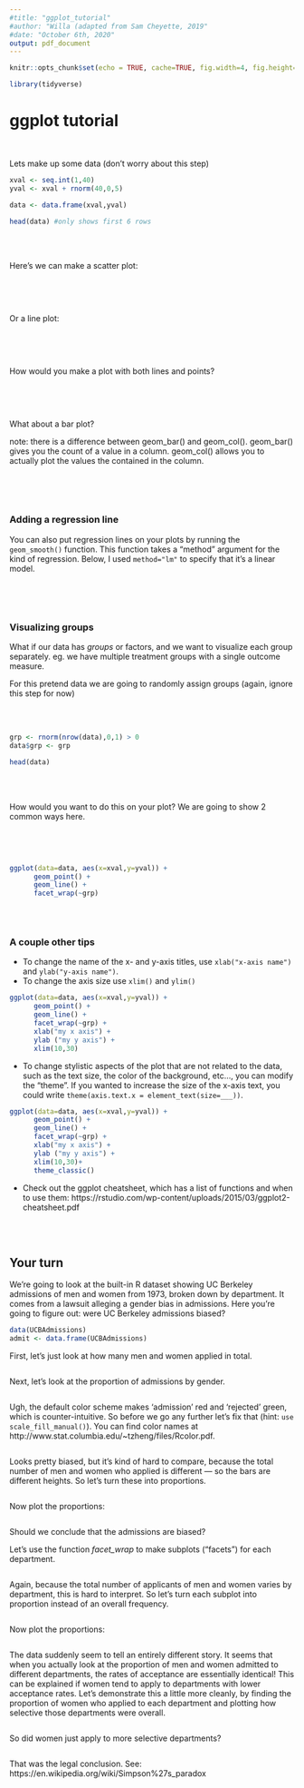 ```yaml
---
#title: "ggplot_tutorial"
#author: "Willa (adapted from Sam Cheyette, 2019"
#date: "October 6th, 2020"
output: pdf_document
---
```




```r
knitr::opts_chunk$set(echo = TRUE, cache=TRUE, fig.width=4, fig.height=3,fig.align = "center")

library(tidyverse)

```


# ggplot tutorial

<br>

Lets make up some data
(don't worry about this step)
```r
xval <- seq.int(1,40)
yval <- xval + rnorm(40,0,5)

data <- data.frame(xval,yval)

head(data) #only shows first 6 rows

```

\pagebreak

<br><br>

Here's we can make a scatter plot:

```r




```

<br><br>

Or a line plot:

```r




```

<br><br>

How would you make a plot with both lines and points? 


```r

 


```

<br><br>

What about a bar plot? 

note: there is a difference between geom_bar() and geom_col().
geom_bar() gives you the count of a value in a column. geom_col() allows you to actually plot the values the contained in the column.

```r




```

<br><br>

### Adding a regression line



You can also put regression lines on your plots by running the `geom_smooth()` function. This function takes a "method" argument for the kind of regression. Below, I used `method="lm"` to specify that it's a linear model.


```r



```

<br><br>


### Visualizing groups


What if our data has *groups* or factors, and we want to visualize each group separately. 
eg. we have multiple treatment groups with a single outcome measure.

For this pretend data we are going to randomly assign groups 
(again, ignore this step for now)

<br><br>
```r

grp <- rnorm(nrow(data),0,1) > 0
data$grp <- grp

head(data)

```

<br><br>

How would you want to do this on your plot? 
We are going to show 2 common ways here. 

```r




```

<br><br>




```r
ggplot(data=data, aes(x=xval,y=yval)) +
      geom_point() +
      geom_line() +
      facet_wrap(~grp)



```
<br>

### A couple other tips

* To change the name of the x- and y-axis titles, use `xlab("x-axis name")` and `ylab("y-axis name")`.
* To change the axis size use `xlim()` and `ylim()`

```r
ggplot(data=data, aes(x=xval,y=yval)) +
      geom_point() +
      geom_line() +
      facet_wrap(~grp) +
      xlab("my x axis") +
      ylab ("my y axis") +
      xlim(10,30)
```
      

* To change stylistic aspects of the plot that are not related to the data, such as the text size, the color of the background, etc..., you can modify the "theme". If you wanted to increase the size of the x-axis text, you could write `theme(axis.text.x = element_text(size=___))`.

```r
ggplot(data=data, aes(x=xval,y=yval)) +
      geom_point() +
      geom_line() +
      facet_wrap(~grp) +
      xlab("my x axis") +
      ylab ("my y axis") +
      xlim(10,30)+
      theme_classic()
```


* Check out the ggplot cheatsheet, which has a list of functions and when to use them: https://rstudio.com/wp-content/uploads/2015/03/ggplot2-cheatsheet.pdf



<br><br>

## Your turn

We're going to look at the built-in R dataset showing UC Berkeley admissions of men and women from 1973, broken down by department. It comes from a lawsuit alleging a gender bias in admissions. Here you're going to figure out: were UC Berkeley admissions biased? 

```r
data(UCBAdmissions)
admit <- data.frame(UCBAdmissions)

```


First, let's just look at how many men and women applied in total.

```r




```

Next, let's look at the proportion of admissions by gender.

```r





```

Ugh, the default color scheme makes 'admission' red and 'rejected' green, which is counter-intuitive. So before we go any further let's fix that (hint: `use scale_fill_manual()`). You can find color names at http://www.stat.columbia.edu/~tzheng/files/Rcolor.pdf. 


```r





```




Looks pretty biased, but it's kind of hard to compare, because the total number of men and women who applied is different --- so the bars are different heights. So let's turn these into proportions. 

```r



```



Now plot the proportions:


```r




```

Should we conclude that the admissions are biased? 

Let's use the function *facet_wrap* to make subplots ("facets") for each department.

```r







```


Again, because the total number of applicants of men and women varies by department, this is hard to interpret. So let's  turn each subplot into proportion instead of an overall frequency.

```r



```

Now plot the proportions:

```r



```

The data suddenly seem to tell an entirely different story. It seems that when you actually look at the proportion of men and women admitted to different departments, the rates of acceptance are essentially identical! This can be explained if women tend to apply to departments with lower acceptance rates. Let's demonstrate this a little more cleanly, by finding the proportion of women who applied to each department and plotting how selective those departments were overall.

```r




```

So did women just apply to more selective departments?

```r


```


That was the legal conclusion. See: https://en.wikipedia.org/wiki/Simpson%27s_paradox
